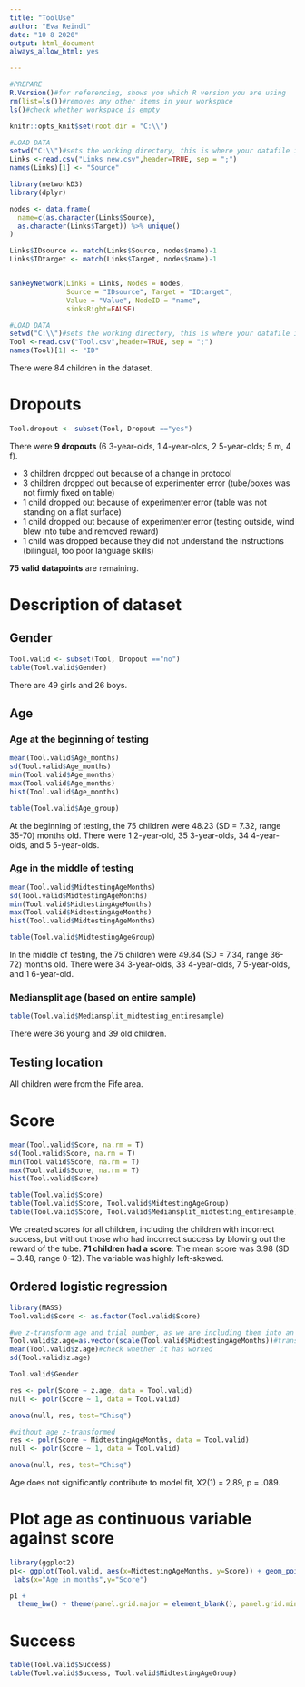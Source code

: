 ```yaml
---
title: "ToolUse"
author: "Eva Reindl"
date: "10 8 2020"
output: html_document
always_allow_html: yes

---
```


```r
#PREPARE
R.Version()#for referencing, shows you which R version you are using
rm(list=ls())#removes any other items in your workspace
ls()#check whether workspace is empty
```

```r
knitr::opts_knit$set(root.dir = "C:\\")
```

```r
#LOAD DATA
setwd("C:\\")#sets the working directory, this is where your datafile is
Links <-read.csv("Links_new.csv",header=TRUE, sep = ";")
names(Links)[1] <- "Source"
```

```r
library(networkD3)
library(dplyr)

nodes <- data.frame(
  name=c(as.character(Links$Source), 
  as.character(Links$Target)) %>% unique()
)

Links$IDsource <- match(Links$Source, nodes$name)-1 
Links$IDtarget <- match(Links$Target, nodes$name)-1


sankeyNetwork(Links = Links, Nodes = nodes,
              Source = "IDsource", Target = "IDtarget",
              Value = "Value", NodeID = "name", 
              sinksRight=FALSE)
```


```r
#LOAD DATA
setwd("C:\\")#sets the working directory, this is where your datafile is
Tool <-read.csv("Tool.csv",header=TRUE, sep = ";")
names(Tool)[1] <- "ID"
```
There were 84 children in the dataset.

# Dropouts
```r
Tool.dropout <- subset(Tool, Dropout =="yes")
```
There were **9 dropouts** (6 3-year-olds, 1 4-year-olds, 2 5-year-olds; 5 m, 4 f).

- 3 children dropped out because of a change in protocol
- 3 children dropped out because of experimenter error (tube/boxes was not firmly fixed on table)
- 1 child dropped out because of experimenter error (table was not standing on a flat surface)
- 1 child dropped out because of experimenter error (testing outside, wind blew into tube and removed reward)
- 1 child was dropped because they did not understand the instructions (bilingual, too poor language skills)

**75 valid datapoints** are remaining. 

# Description of dataset
## Gender
```r
Tool.valid <- subset(Tool, Dropout =="no")
table(Tool.valid$Gender)
```
There are 49 girls and 26 boys.

## Age
### Age at the beginning of testing
```r
mean(Tool.valid$Age_months)
sd(Tool.valid$Age_months)
min(Tool.valid$Age_months)
max(Tool.valid$Age_months)
hist(Tool.valid$Age_months)

table(Tool.valid$Age_group)
```
At the beginning of testing, the 75 children were 48.23 (SD = 7.32, range 35-70) months old. There were 1 2-year-old, 35 3-year-olds, 34 4-year-olds, and 5 5-year-olds.

### Age in the middle of testing
```r
mean(Tool.valid$MidtestingAgeMonths)
sd(Tool.valid$MidtestingAgeMonths)
min(Tool.valid$MidtestingAgeMonths)
max(Tool.valid$MidtestingAgeMonths)
hist(Tool.valid$MidtestingAgeMonths)

table(Tool.valid$MidtestingAgeGroup)
```
In the middle of testing, the 75 children were 49.84 (SD = 7.34, range 36-72) months old. There were 34 3-year-olds, 33 4-year-olds, 7 5-year-olds, and 1 6-year-old.

### Mediansplit age (based on entire sample)
```r
table(Tool.valid$Mediansplit_midtesting_entiresample)
```
There were 36 young and 39 old children.

## Testing location
All children were from the Fife area.

# Score
```r
mean(Tool.valid$Score, na.rm = T)
sd(Tool.valid$Score, na.rm = T)
min(Tool.valid$Score, na.rm = T)
max(Tool.valid$Score, na.rm = T)
hist(Tool.valid$Score)

table(Tool.valid$Score)
table(Tool.valid$Score, Tool.valid$MidtestingAgeGroup)
table(Tool.valid$Score, Tool.valid$Mediansplit_midtesting_entiresample)
```
We created scores for all children, including the children with incorrect success, but without those who had incorrect success by blowing out the reward of the tube.
**71 children had a score**:
The mean score was 3.98 (SD = 3.48, range 0-12). The variable was highly left-skewed.

## Ordered logistic regression
```r
library(MASS)
Tool.valid$Score <- as.factor(Tool.valid$Score)

#we z-transform age and trial number, as we are including them into an interaction
Tool.valid$z.age=as.vector(scale(Tool.valid$MidtestingAgeMonths))#transform age to mean of 0 and SD of 1
mean(Tool.valid$z.age)#check whether it has worked
sd(Tool.valid$z.age)

Tool.valid$Gender

res <- polr(Score ~ z.age, data = Tool.valid)
null <- polr(Score ~ 1, data = Tool.valid)

anova(null, res, test="Chisq")

#without age z-transformed
res <- polr(Score ~ MidtestingAgeMonths, data = Tool.valid)
null <- polr(Score ~ 1, data = Tool.valid)

anova(null, res, test="Chisq")


```
Age does not significantly contribute to model fit, X2(1) = 2.89, p = .089.

# Plot age as continuous variable against score
```r
library(ggplot2)
p1<- ggplot(Tool.valid, aes(x=MidtestingAgeMonths, y=Score)) + geom_point()+
 labs(x="Age in months",y="Score")

p1 +
  theme_bw() + theme(panel.grid.major = element_blank(), panel.grid.minor = element_blank())
```


# Success
```r
table(Tool.valid$Success)
table(Tool.valid$Success, Tool.valid$MidtestingAgeGroup)
```
